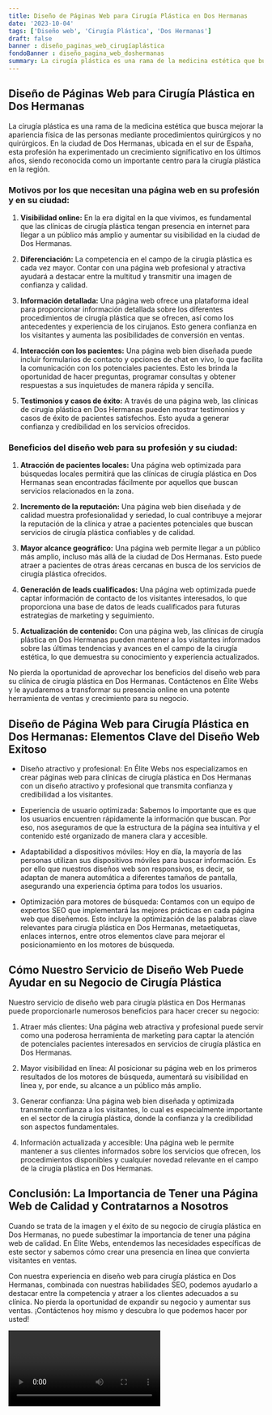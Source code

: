 ```yaml
---
title: Diseño de Páginas Web para Cirugía Plástica en Dos Hermanas
date: '2023-10-04'
tags: ['Diseño web', 'Cirugía Plástica', 'Dos Hermanas']
draft: false
banner : diseño_paginas_web_cirugíaplástica
fondoBanner : diseño_pagina_web_doshermanas
summary: La cirugía plástica es una rama de la medicina estética que busca mejorar la apariencia física de las personas mediante procedimientos quirúrgicos y no quirúrgicos. En la ciudad de Dos Hermanas, ubicada en el sur de España, esta profesión ha experimentado un crecimiento significativo en los últimos años, siendo reconocida como un importante centro para la cirugía plástica en la región.
---
```


## Diseño de Páginas Web para Cirugía Plástica en Dos Hermanas

La cirugía plástica es una rama de la medicina estética que busca mejorar la apariencia física de las personas mediante procedimientos quirúrgicos y no quirúrgicos. En la ciudad de Dos Hermanas, ubicada en el sur de España, esta profesión ha experimentado un crecimiento significativo en los últimos años, siendo reconocida como un importante centro para la cirugía plástica en la región.

### Motivos por los que necesitan una página web en su profesión y en su ciudad:

1. **Visibilidad online:** En la era digital en la que vivimos, es fundamental que las clínicas de cirugía plástica tengan presencia en internet para llegar a un público más amplio y aumentar su visibilidad en la ciudad de Dos Hermanas.

2. **Diferenciación:** La competencia en el campo de la cirugía plástica es cada vez mayor. Contar con una página web profesional y atractiva ayudará a destacar entre la multitud y transmitir una imagen de confianza y calidad.

3. **Información detallada:** Una página web ofrece una plataforma ideal para proporcionar información detallada sobre los diferentes procedimientos de cirugía plástica que se ofrecen, así como los antecedentes y experiencia de los cirujanos. Esto genera confianza en los visitantes y aumenta las posibilidades de conversión en ventas.

4. **Interacción con los pacientes:** Una página web bien diseñada puede incluir formularios de contacto y opciones de chat en vivo, lo que facilita la comunicación con los potenciales pacientes. Esto les brinda la oportunidad de hacer preguntas, programar consultas y obtener respuestas a sus inquietudes de manera rápida y sencilla.

5. **Testimonios y casos de éxito:** A través de una página web, las clínicas de cirugía plástica en Dos Hermanas pueden mostrar testimonios y casos de éxito de pacientes satisfechos. Esto ayuda a generar confianza y credibilidad en los servicios ofrecidos.

### Beneficios del diseño web para su profesión y su ciudad:

1. **Atracción de pacientes locales:** Una página web optimizada para búsquedas locales permitirá que las clínicas de cirugía plástica en Dos Hermanas sean encontradas fácilmente por aquellos que buscan servicios relacionados en la zona.

2. **Incremento de la reputación:** Una página web bien diseñada y de calidad muestra profesionalidad y seriedad, lo cual contribuye a mejorar la reputación de la clínica y atrae a pacientes potenciales que buscan servicios de cirugía plástica confiables y de calidad.

3. **Mayor alcance geográfico:** Una página web permite llegar a un público más amplio, incluso más allá de la ciudad de Dos Hermanas. Esto puede atraer a pacientes de otras áreas cercanas en busca de los servicios de cirugía plástica ofrecidos.

4. **Generación de leads cualificados:** Una página web optimizada puede captar información de contacto de los visitantes interesados, lo que proporciona una base de datos de leads cualificados para futuras estrategias de marketing y seguimiento.

5. **Actualización de contenido:** Con una página web, las clínicas de cirugía plástica en Dos Hermanas pueden mantener a los visitantes informados sobre las últimas tendencias y avances en el campo de la cirugía estética, lo que demuestra su conocimiento y experiencia actualizados.

No pierda la oportunidad de aprovechar los beneficios del diseño web para su clínica de cirugía plástica en Dos Hermanas. Contáctenos en Élite Webs y le ayudaremos a transformar su presencia online en una potente herramienta de ventas y crecimiento para su negocio.

<GifSeo />

<Cta />

## Diseño de Página Web para Cirugía Plástica en Dos Hermanas: Elementos Clave del Diseño Web Exitoso

- Diseño atractivo y profesional: En Élite Webs nos especializamos en crear páginas web para clínicas de cirugía plástica en Dos Hermanas con un diseño atractivo y profesional que transmita confianza y credibilidad a los visitantes.

- Experiencia de usuario optimizada: Sabemos lo importante que es que los usuarios encuentren rápidamente la información que buscan. Por eso, nos aseguramos de que la estructura de la página sea intuitiva y el contenido esté organizado de manera clara y accesible.

- Adaptabilidad a dispositivos móviles: Hoy en día, la mayoría de las personas utilizan sus dispositivos móviles para buscar información. Es por ello que nuestros diseños web son responsivos, es decir, se adaptan de manera automática a diferentes tamaños de pantalla, asegurando una experiencia óptima para todos los usuarios.

- Optimización para motores de búsqueda: Contamos con un equipo de expertos SEO que implementará las mejores prácticas en cada página web que diseñemos. Esto incluye la optimización de las palabras clave relevantes para cirugía plástica en Dos Hermanas, metaetiquetas, enlaces internos, entre otros elementos clave para mejorar el posicionamiento en los motores de búsqueda.

## Cómo Nuestro Servicio de Diseño Web Puede Ayudar en su Negocio de Cirugía Plástica

Nuestro servicio de diseño web para cirugía plástica en Dos Hermanas puede proporcionarle numerosos beneficios para hacer crecer su negocio:

1. Atraer más clientes: Una página web atractiva y profesional puede servir como una poderosa herramienta de marketing para captar la atención de potenciales pacientes interesados en servicios de cirugía plástica en Dos Hermanas.

2. Mayor visibilidad en línea: Al posicionar su página web en los primeros resultados de los motores de búsqueda, aumentará su visibilidad en línea y, por ende, su alcance a un público más amplio.

3. Generar confianza: Una página web bien diseñada y optimizada transmite confianza a los visitantes, lo cual es especialmente importante en el sector de la cirugía plástica, donde la confianza y la credibilidad son aspectos fundamentales.

4. Información actualizada y accesible: Una página web le permite mantener a sus clientes informados sobre los servicios que ofrecen, los procedimientos disponibles y cualquier novedad relevante en el campo de la cirugía plástica en Dos Hermanas.

## Conclusión: La Importancia de Tener una Página Web de Calidad y Contratarnos a Nosotros

Cuando se trata de la imagen y el éxito de su negocio de cirugía plástica en Dos Hermanas, no puede subestimar la importancia de tener una página web de calidad. En Élite Webs, entendemos las necesidades específicas de este sector y sabemos cómo crear una presencia en línea que convierta visitantes en ventas.

Con nuestra experiencia en diseño web para cirugía plástica en Dos Hermanas, combinada con nuestras habilidades SEO, podemos ayudarlo a destacar entre la competencia y atraer a los clientes adecuados a su clínica. No pierda la oportunidad de expandir su negocio y aumentar sus ventas. ¡Contáctenos hoy mismo y descubra lo que podemos hacer por usted!

<Video />

<CtaBot job='Cirugía Plástica' city='Dos Hermanas'/>

<Gmaps query='Dos Hermanas+españa+maps' />
